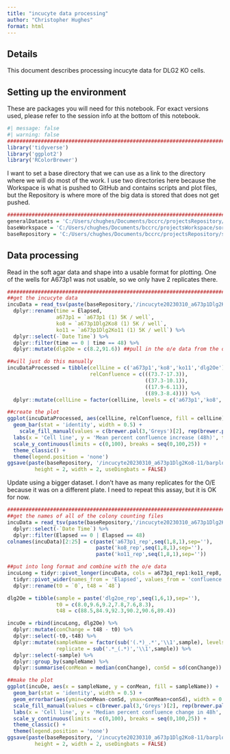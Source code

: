 ```yaml
---
title: "incucyte data processing"
author: "Christopher Hughes"
format: html
---
```


## Details

This document describes processing incucyte data for DLG2 KO cells.

## Setting up the environment

These are packages you will need for this notebook. For exact versions used, please refer to the session info at the bottom of this notebook.

```r
#| message: false
#| warning: false
##########################################################################################
library('tidyverse')
library('ggplot2')
library('RColorBrewer')
```

I want to set a base directory that we can use as a link to the directory where we will do most of the work. I use two directories here because the Workspace is what is pushed to GitHub and contains scripts and plot files, but the Repository is where more of the big data is stored that does not get pushed.

```r
##########################################################################################
generalDatasets = 'C:/Users/chughes/Documents/bccrc/projectsRepository/generalDatasets'
baseWorkspace = 'C:/Users/chughes/Documents/bccrc/projectsWorkspace/sorensenLab/relatedToDlg2'
baseRepository = 'C:/Users/chughes/Documents/bccrc/projectsRepository/sorensenLab/relatedToDlg2'
```

## Data processing

Read in the soft agar data and shape into a usable format for plotting. One of the wells for A673p1 was not usable, so we only have 2 replicates there.

```r
##########################################################################################
##get the incucyte data
incuData = read_tsv(paste(baseRepository,'/incucyte20230310_a673p1Dlg2Ko8-11/incucyte20230310_a673p1Dlg2Ko8-11.txt', sep = ''), show_col_types = FALSE, skip = 7) %>%
  dplyr::rename(time = Elapsed, 
                a673p1 = `a673p1 (1) 5K / well`,
                ko8 = `a673p1Dlg2Ko8 (1) 5K / well`,
                ko11 = `a673p1Dlg2Ko11 (1) 5K / well`) %>%
  dplyr::select(-`Date Time`) %>%
  dplyr::filter(time == 0 | time == 48) %>%
  dplyr::mutate(dlg2Oe = c(8.2,91.6)) ##pull in the o/e data from the other plate

##will just do this manually
incuDataProcessed = tibble(cellLine = c('a673p1','ko8','ko11','dlg2Oe'),
                           relConfluence = c(((73.7-17.3)),
                                             ((37.3-10.1)),
                                             ((17.9-6.11)),
                                             ((89.3-8.4)))) %>%
  dplyr::mutate(cellLine = factor(cellLine, levels = c('a673p1','ko8','ko11','dlg2Oe')))

##create the plot
ggplot(incuDataProcessed, aes(cellLine, relConfluence, fill = cellLine)) +
  geom_bar(stat = 'identity', width = 0.5) +
    scale_fill_manual(values = c(brewer.pal(3,'Greys')[2], rep(brewer.pal(4,'GnBu')[4],2), brewer.pal(4,'OrRd')[4])) +
  labs(x = 'Cell line', y = 'Mean percent confluence increase (48h)', title = 'Cell growth') +
  scale_y_continuous(limits = c(0,100), breaks = seq(0,100,25)) +
  theme_classic() +
  theme(legend.position = 'none')
ggsave(paste(baseRepository, '/incucyte20230310_a673p1Dlg2Ko8-11/barplot_cellConfluence.pdf', sep = ''),
         height = 2, width = 2, useDingbats = FALSE)
```

Update using a bigger dataset. I don't have as many replicates for the O/E because it was on a different plate. I need to repeat this assay, but it is OK for now.

```r
##########################################################################################
##get the names of all of the colony counting files
incuData = read_tsv(paste(baseRepository,'/incucyte20230310_a673p1Dlg2Ko8-11/incucyte20230310_a673p1Dlg2Ko8-11_allData.txt', sep = ''), show_col_types = FALSE, skip = 7) %>%
  dplyr::select(-`Date Time`) %>%
  dplyr::filter(Elapsed == 0 | Elapsed == 48)
colnames(incuData)[2:25] = c(paste('a673p1_rep',seq(1,8,1),sep=''),
                             paste('ko8_rep',seq(1,8,1),sep=''),
                             paste('ko11_rep',seq(1,8,1),sep=''))

##put into long format and combine with the o/e data
incuLong = tidyr::pivot_longer(incuData, cols = a673p1_rep1:ko11_rep8, names_to = 'sample', values_to = 'confluence') %>%
  tidyr::pivot_wider(names_from = 'Elapsed', values_from = 'confluence') %>%
  dplyr::rename(t0 = `0`, t48 = `48`)

dlg2Oe = tibble(sample = paste('dlg2oe_rep',seq(1,6,1),sep=''),
                t0 = c(8.0,9.6,9.2,7.8,7.6,8.3),
                t48 = c(88.5,84.9,92.3,90.2,90.6,89.4))

incuOe = rbind(incuLong, dlg2Oe) %>%
  dplyr::mutate(conChange = t48 - t0) %>%
  dplyr::select(-t0,-t48) %>%
  dplyr::mutate(sampleName = factor(sub('(.*)_.*','\\1',sample), levels = c('a673p1','ko8','ko11','dlg2oe')),
                replicate = sub('.*_(.*)','\\1',sample)) %>%
  dplyr::select(-sample) %>%
  dplyr::group_by(sampleName) %>%
  dplyr::summarise(conMean = median(conChange), conSd = sd(conChange))

##make the plot
ggplot(incuOe, aes(x = sampleName, y = conMean, fill = sampleName)) +
  geom_bar(stat = 'identity', width = 0.5) +
  geom_errorbar(aes(ymin=conMean-conSd, ymax=conMean+conSd), width = 0.2) +
  scale_fill_manual(values = c(brewer.pal(3,'Greys')[2], rep(brewer.pal(4,'GnBu')[4],2), brewer.pal(4,'OrRd')[4])) +
  labs(x = 'Cell line', y = 'Median percent confluence change in 48h', title = 'Cell growth') +
  scale_y_continuous(limits = c(0,100), breaks = seq(0,100,25)) +
  theme_classic() +
  theme(legend.position = 'none')
ggsave(paste(baseRepository, '/incucyte20230310_a673p1Dlg2Ko8-11/barplot_cellConfluence.pdf', sep = ''),
         height = 2, width = 2, useDingbats = FALSE)
```



